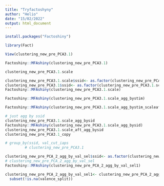 ```yaml
---
title: "Tryfactoshyny"
author: "Helio"
date: "15/02/2022"
output: html_document
---
```



```r
install.packages("Factoshiny")

library(Fact)

View(clustering_new_pre_PCA3.1)

Factoshiny::MFAshiny(clustering_new_pre_PCA3.1)

clustering_new_pre_PCA3.1.scale

clustering_new_pre_PCA3.1.scale$ssid<- as.factor(clustering_new_pre_PCA3.1.scale$ssid)
clustering_new_pre_PCA3.1$ssid<- as.factor(clustering_new_pre_PCA3.1.scale$ssid)
Factoshiny::MFAshiny(clustering_new_pre_PCA3.1.scale)

Factoshiny::MFAshiny(clustering_new_pre_PCA3.1.scale_agg_bystim)

Factoshiny::MFAshiny(clustering_new_pre_PCA3.1.scale_agg_bystim_scaleafteragg)

# just agg by ssid
clustering_new_pre_PCA3.1.scale_agg_bysid
Factoshiny::MFAshiny(clustering_new_pre_PCA3.1.scale_agg_bysid)
clustering_new_pre_PCA3.1.scale_aft_agg_bysid
clustering_new_pre_PCA3.1_copy

# group_by(ssid, val_cut_iaps
         # clustering_new_pre_PCA3.1

clustering_new_pre_PCA_2_agg_by_val_sel$ssid<- as.factor(clustering_new_pre_PCA_2_agg_by_val_sel$ssid)
# clustering_new_pre_PCA_2_agg_by_val_sel
Factoshiny::MFAshiny(clustering_new_pre_PCA_2_agg_by_val_sel1)

clustering_new_pre_PCA_2_agg_by_val_sel1<- clustering_new_pre_PCA_2_agg_by_val_sel%>%
  subset(!is.na(valence_split))
```